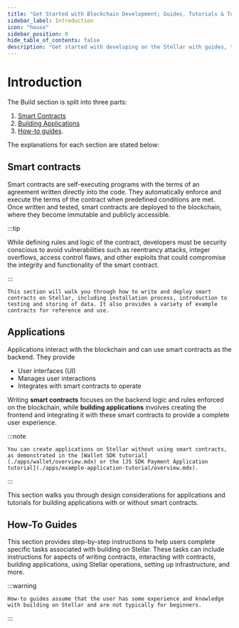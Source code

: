 ```yaml
---
title: "Get Started with Blockchain Development; Guides, Tutorials & Tools"
sidebar_label: Introduction
icon: "house"
sidebar_position: 0
hide_table_of_contents: false
description: "Get started with developing on the Stellar with guides, tutorials, tools, and resources. Learn how to write smart contracts, build applications, and more."
---
```


# Introduction

The Build section is split into three parts:

1. [Smart Contracts](/docs/build/smart-contracts)
2. [Building Applications](/docs/build/apps)
3. [How-to guides](/docs/build/guides).

The explanations for each section are stated below:

## Smart contracts

Smart contracts are self-executing programs with the terms of an agreement written directly into the code. They automatically enforce and execute the terms of the contract when predefined conditions are met. Once written and tested, smart contracts are deployed to the blockchain, where they become immutable and publicly accessible. 

:::tip

While defining rules and logic of the contract, developers must be security conscious to avoid vulnerabilities such as reentrancy attacks, integer overflows, access control flaws, and other exploits that could compromise the integrity and functionality of the smart contract.

:::

    This section will walk you through how to write and deploy smart contracts on Stellar, including installation process, introduction to testing and storing of data. It also provides a variety of example contracts for reference and use.

## Applications

Applications interact with the blockchain and can use smart contracts as the backend. They provide

- User interfaces (UI)
- Manages user interactions
- Integrates with smart contracts to operate

Writing **smart contracts** focuses on the backend logic and rules enforced on the blockchain, while **building applications** involves creating the frontend and integrating it with these smart contracts to provide a complete user experience. 

:::note

    You can create applications on Stellar without using smart contracts, as demonstrated in the [Wallet SDK tutorial](./apps/wallet/overview.mdx) or the [JS SDK Payment Application tutorial](./apps/example-application-tutorial/overview.mdx).

:::

This section walks you through design considerations for applications and tutorials for building applications with or without smart contracts.

## How-To Guides

This section provides step-by-step instructions to help users complete specific tasks associated with building on Stellar. These tasks can include instructions for aspects of writing contracts, interacting with contracts, building applications, using Stellar operations, setting up infrastructure, and more.

:::warning

    How-to guides assume that the user has some experience and knowledge with building on Stellar and are not typically for beginners.

:::
